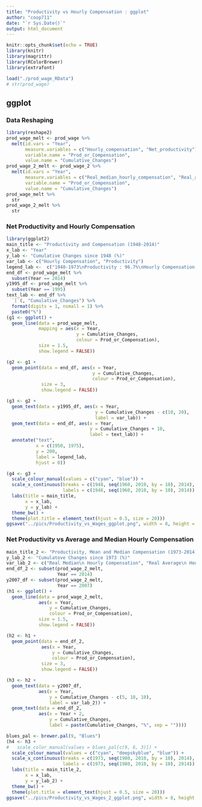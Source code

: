 ```yaml
---
title: "Productivity vs Hourly Compensation : ggplot"
author: "coop711"
date: "`r Sys.Date()`"
output: html_document
---
```


```r
knitr::opts_chunk$set(echo = TRUE)
library(knitr)
library(magrittr)
library(RColorBrewer)
library(extrafont)
```

<!--
## Data
-->

```r
load("./prod_wage_RData")
# str(prod_wage)
```

## ggplot

### Data Reshaping

```r
library(reshape2)
prod_wage_melt <- prod_wage %>% 
  melt(id.vars = "Year", 
       measure.variables = c("Hourly_compensation", "Net_productivity"),
       variable.name = "Prod_or_Compensation", 
       value.name = "Cumulative_Changes")
prod_wage_2_melt <- prod_wage_2 %>%
  melt(id.vars = "Year", 
       measure.variables = c("Real_median_hourly_compensation", "Real_average_hourly_compensation", "Net_productivity"), 
       variable.name = "Prod_or_Compensation", 
       value.name = "Cumulative_Changes")
prod_wage_melt %>% 
  str
prod_wage_2_melt %>% 
  str
```

<P style = "page-break-before:always">

### Net Productivity and Hourly Compensation

```r
library(ggplot2)
main_title <- "Productivity and Compensation (1948-2014)"
x_lab <- "Year"
y_lab <- "Cumulative Changes since 1948 (%)"
var_lab <- c("Hourly Compensation", "Productivity")
legend_lab <-  c("1948-1973\nProductivity : 96.7%\nHourly Compensation : 91.3%", "1973-2014\nProductivity : 72.2%\nHourly Compensation : 9.2%")
end_df <- prod_wage_melt %>% 
  subset(Year == 2014)
y1995_df <- prod_wage_melt %>% 
  subset(Year == 1995)
text_lab <- end_df %>% 
  `[`(, "Cumulative_Changes") %>%
  format(digits = 1, nsmall = 1) %>%
  paste0("%")
(g1 <- ggplot() +
  geom_line(data = prod_wage_melt, 
            mapping = aes(x = Year, 
                          y = Cumulative_Changes, 
                          colour = Prod_or_Compensation), 
            size = 1.5, 
            show.legend = FALSE))
```

<P style = "page-break-before:always">

```r
(g2 <- g1 + 
  geom_point(data = end_df, aes(x = Year, 
                                y = Cumulative_Changes, 
                                colour = Prod_or_Compensation), 
             size = 3, 
             show.legend = FALSE))
```

<P style = "page-break-before:always">

```r
(g3 <- g2 +
  geom_text(data = y1995_df, aes(x = Year, 
                                 y = Cumulative_Changes - c(10, 20), 
                                 label = var_lab)) +
  geom_text(data = end_df, aes(x = Year, 
                               y = Cumulative_Changes + 10, 
                               label = text_lab)) +
  annotate("text", 
           x = c(1950, 1975), 
           y = 200, 
           label = legend_lab, 
           hjust = 0))
```

<P style = "page-break-before:always">

```r
(g4 <- g3 +
  scale_colour_manual(values = c("cyan", "blue")) + 
  scale_x_continuous(breaks = c(1948, seq(1960, 2010, by = 10), 2014), 
                     labels = c(1948, seq(1960, 2010, by = 10), 2014)) +
  labs(title = main_title, 
       x = x_lab, 
       y = y_lab) + 
  theme_bw() +
  theme(plot.title = element_text(hjust = 0.5, size = 20)))
ggsave("../pics/Productivity_vs_Wages_ggplot.png", width = 8, height = 6)
```

<P style = "page-break-before:always"/>

### Net Productivity vs Average and Median Hourly Compensation

```r
main_title_2 <- "Productivity, Mean and Median Compensation (1973-2014)"
y_lab_2 <- "Cumulatove Changes since 1973 (%)"
var_lab_2 <- c("Real Median\n Hourly Compensation", "Real Average\n Hourly Compensation", "Net Productivity")
end_df_2 <- subset(prod_wage_2_melt, 
                   Year == 2014)
y2007_df <- subset(prod_wage_2_melt, 
                   Year == 2007)
(h1 <- ggplot() +
  geom_line(data = prod_wage_2_melt, 
            aes(x = Year, 
                y = Cumulative_Changes, 
                colour = Prod_or_Compensation), 
            size = 1.5, 
            show.legend = FALSE))
```

<P style = "page-break-before:always">

```r
(h2 <- h1 + 
  geom_point(data = end_df_2, 
             aes(x = Year, 
                 y = Cumulative_Changes, 
                 colour = Prod_or_Compensation), 
             size = 3, 
             show.legend = FALSE))
```

<P style = "page-break-before:always">

```r
(h3 <- h2 +
  geom_text(data = y2007_df, 
            aes(x = Year, 
                y = Cumulative_Changes - c(5, 10, 10), 
                label = var_lab_2)) +
  geom_text(data = end_df_2, 
            aes(x = Year + 2, 
                y = Cumulative_Changes, 
                label = paste(Cumulative_Changes, "%", sep = ""))))
```

<P style = "page-break-before:always">

```r
blues_pal <- brewer.pal(9, "Blues")
(h4 <- h3 +
#   scale_color_manual(values = blues_pal[c(9, 6, 3)]) +
  scale_colour_manual(values = c("cyan", "deepskyblue", "blue")) + 
  scale_x_continuous(breaks = c(1973, seq(1980, 2010, by = 10), 2014), 
                     labels = c(1973, seq(1980, 2010, by = 10), 2014)) +
  labs(title = main_title_2, 
       x = x_lab, 
       y = y_lab_2) + 
  theme_bw() +
  theme(plot.title = element_text(hjust = 0.5, size = 20)))
ggsave("../pics/Productivity_vs_Wages_2_ggplot.png", width = 8, height = 6)
```

<!--
### Save

```r
save.image("./prod_wage_add.RData")
```
-->